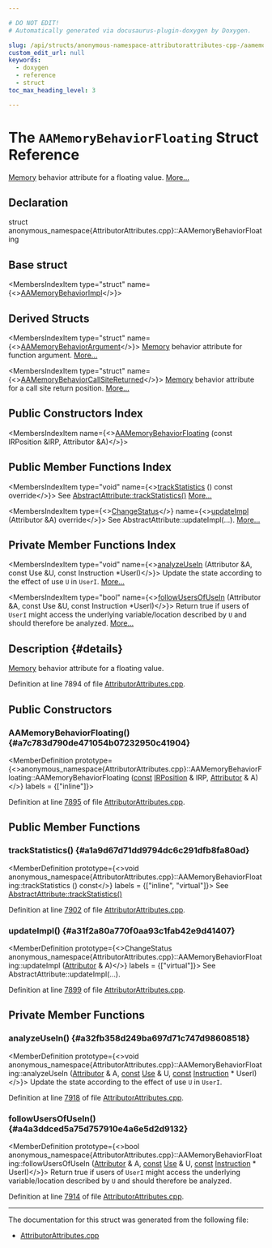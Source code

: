 ```yaml
---

# DO NOT EDIT!
# Automatically generated via docusaurus-plugin-doxygen by Doxygen.

slug: /api/structs/anonymous-namespace-attributorattributes-cpp-/aamemorybehaviorfloating
custom_edit_url: null
keywords:
  - doxygen
  - reference
  - struct
toc_max_heading_level: 3

---
```





# The `AAMemoryBehaviorFloating` Struct Reference

<DoxygenPage pluginConfig={pluginConfig}>

<a href="/docs/api/classes/llvm/sys/memory">Memory</a> behavior attribute for a floating value. <a href="#details">More...</a>

## Declaration

<CodeBlock>struct anonymous_namespace{AttributorAttributes.cpp}::AAMemoryBehaviorFloating</CodeBlock>

## Base struct

<MembersIndex>

<MembersIndexItem
  type="struct"
  name={<><a href="/docs/api/structs/anonymous-namespace-attributorattributes-cpp-/aamemorybehaviorimpl">AAMemoryBehaviorImpl</a></>}>
</MembersIndexItem>

</MembersIndex>

## Derived Structs

<MembersIndex>

<MembersIndexItem
  type="struct"
  name={<><a href="/docs/api/structs/anonymous-namespace-attributorattributes-cpp-/aamemorybehaviorargument">AAMemoryBehaviorArgument</a></>}>
<a href="/docs/api/classes/llvm/sys/memory">Memory</a> behavior attribute for function argument. <a href="/docs/api/structs/anonymous-namespace-attributorattributes-cpp-/aamemorybehaviorargument/#details">More...</a>
</MembersIndexItem>

<MembersIndexItem
  type="struct"
  name={<><a href="/docs/api/structs/anonymous-namespace-attributorattributes-cpp-/aamemorybehaviorcallsitereturned">AAMemoryBehaviorCallSiteReturned</a></>}>
<a href="/docs/api/classes/llvm/sys/memory">Memory</a> behavior attribute for a call site return position. <a href="/docs/api/structs/anonymous-namespace-attributorattributes-cpp-/aamemorybehaviorcallsitereturned/#details">More...</a>
</MembersIndexItem>

</MembersIndex>

## Public Constructors Index

<MembersIndex>

<MembersIndexItem
  name={<><a href="#a7c783d790de471054b07232950c41904">AAMemoryBehaviorFloating</a> (const IRPosition &amp;IRP, Attributor &amp;A)</>}>
</MembersIndexItem>

</MembersIndex>

## Public Member Functions Index

<MembersIndex>

<MembersIndexItem
  type="void"
  name={<><a href="#a1a9d67d71dd9794dc6c291dfb8fa80ad">trackStatistics</a> () const override</>}>
See <a href="/docs/api/structs/llvm/abstractattribute/#add85e4d78cefc67429904d7492aff9a4">AbstractAttribute::trackStatistics()</a> <a href="#a1a9d67d71dd9794dc6c291dfb8fa80ad">More...</a>
</MembersIndexItem>

<MembersIndexItem
  type={<><a href="/docs/api/namespaces/llvm/#acd850975ae5042cacb64a9d0ea4715f3">ChangeStatus</a></>}
  name={<><a href="#a31f2a80a770f0aa93c1fab42e9d41407">updateImpl</a> (Attributor &amp;A) override</>}>
See AbstractAttribute::updateImpl(...). <a href="#a31f2a80a770f0aa93c1fab42e9d41407">More...</a>
</MembersIndexItem>

</MembersIndex>

## Private Member Functions Index

<MembersIndex>

<MembersIndexItem
  type="void"
  name={<><a href="#a32fb358d249ba697d71c747d98608518">analyzeUseIn</a> (Attributor &amp;A, const Use &amp;U, const Instruction &#42;UserI)</>}>
Update the state according to the effect of use <code>U</code> in <code>UserI</code>. <a href="#a32fb358d249ba697d71c747d98608518">More...</a>
</MembersIndexItem>

<MembersIndexItem
  type="bool"
  name={<><a href="#a4a3ddced5a75d757910e4a6e5d2d9132">followUsersOfUseIn</a> (Attributor &amp;A, const Use &amp;U, const Instruction &#42;UserI)</>}>
Return true if users of <code>UserI</code> might access the underlying variable/location described by <code>U</code> and should therefore be analyzed. <a href="#a4a3ddced5a75d757910e4a6e5d2d9132">More...</a>
</MembersIndexItem>

</MembersIndex>

## Description {#details}

<a href="/docs/api/classes/llvm/sys/memory">Memory</a> behavior attribute for a floating value.

Definition at line 7894 of file <a href="/docs/api/files/lib/lib/transforms/lib/transforms/ipo/attributorattributes-cpp">AttributorAttributes.cpp</a>.

<SectionDefinition>

## Public Constructors

### AAMemoryBehaviorFloating() {#a7c783d790de471054b07232950c41904}

<MemberDefinition
  prototype={<>anonymous&#95;namespace&#123;AttributorAttributes.cpp&#125;::AAMemoryBehaviorFloating::AAMemoryBehaviorFloating (<a href="/docs/api/files/lib/lib/target/lib/target/aarch64/aarch64promoteconstant-cpp/#a90f8350fecae261c25be85d38b451bff">const</a> <a href="/docs/api/structs/llvm/irposition">IRPosition</a> &amp; IRP, <a href="/docs/api/structs/llvm/attributor">Attributor</a> &amp; A)</>}
  labels = {["inline"]}>

Definition at line <a href="/docs/api/files/lib/lib/transforms/lib/transforms/ipo/attributorattributes-cpp/#l07895">7895</a> of file <a href="/docs/api/files/lib/lib/transforms/lib/transforms/ipo/attributorattributes-cpp">AttributorAttributes.cpp</a>.
</MemberDefinition>

</SectionDefinition>

<SectionDefinition>

## Public Member Functions

### trackStatistics() {#a1a9d67d71dd9794dc6c291dfb8fa80ad}

<MemberDefinition
  prototype={<>void anonymous&#95;namespace&#123;AttributorAttributes.cpp&#125;::AAMemoryBehaviorFloating::trackStatistics () const</>}
  labels = {["inline", "virtual"]}>
See <a href="/docs/api/structs/llvm/abstractattribute/#add85e4d78cefc67429904d7492aff9a4">AbstractAttribute::trackStatistics()</a>

Definition at line <a href="/docs/api/files/lib/lib/transforms/lib/transforms/ipo/attributorattributes-cpp/#l07902">7902</a> of file <a href="/docs/api/files/lib/lib/transforms/lib/transforms/ipo/attributorattributes-cpp">AttributorAttributes.cpp</a>.
</MemberDefinition>

### updateImpl() {#a31f2a80a770f0aa93c1fab42e9d41407}

<MemberDefinition
  prototype={<>ChangeStatus anonymous&#95;namespace&#123;AttributorAttributes.cpp&#125;::AAMemoryBehaviorFloating::updateImpl (<a href="/docs/api/structs/llvm/attributor">Attributor</a> &amp; A)</>}
  labels = {["virtual"]}>
See AbstractAttribute::updateImpl(...).

Definition at line <a href="/docs/api/files/lib/lib/transforms/lib/transforms/ipo/attributorattributes-cpp/#l07899">7899</a> of file <a href="/docs/api/files/lib/lib/transforms/lib/transforms/ipo/attributorattributes-cpp">AttributorAttributes.cpp</a>.
</MemberDefinition>

</SectionDefinition>

<SectionDefinition>

## Private Member Functions

### analyzeUseIn() {#a32fb358d249ba697d71c747d98608518}

<MemberDefinition
  prototype={<>void anonymous&#95;namespace&#123;AttributorAttributes.cpp&#125;::AAMemoryBehaviorFloating::analyzeUseIn (<a href="/docs/api/structs/llvm/attributor">Attributor</a> &amp; A, <a href="/docs/api/files/lib/lib/target/lib/target/aarch64/aarch64promoteconstant-cpp/#a90f8350fecae261c25be85d38b451bff">const</a> <a href="/docs/api/classes/llvm/use">Use</a> &amp; U, <a href="/docs/api/files/lib/lib/target/lib/target/aarch64/aarch64promoteconstant-cpp/#a90f8350fecae261c25be85d38b451bff">const</a> <a href="/docs/api/classes/llvm/instruction">Instruction</a> &#42; UserI)</>}>
Update the state according to the effect of use <code>U</code> in <code>UserI</code>.

Definition at line <a href="/docs/api/files/lib/lib/transforms/lib/transforms/ipo/attributorattributes-cpp/#l07918">7918</a> of file <a href="/docs/api/files/lib/lib/transforms/lib/transforms/ipo/attributorattributes-cpp">AttributorAttributes.cpp</a>.
</MemberDefinition>

### followUsersOfUseIn() {#a4a3ddced5a75d757910e4a6e5d2d9132}

<MemberDefinition
  prototype={<>bool anonymous&#95;namespace&#123;AttributorAttributes.cpp&#125;::AAMemoryBehaviorFloating::followUsersOfUseIn (<a href="/docs/api/structs/llvm/attributor">Attributor</a> &amp; A, <a href="/docs/api/files/lib/lib/target/lib/target/aarch64/aarch64promoteconstant-cpp/#a90f8350fecae261c25be85d38b451bff">const</a> <a href="/docs/api/classes/llvm/use">Use</a> &amp; U, <a href="/docs/api/files/lib/lib/target/lib/target/aarch64/aarch64promoteconstant-cpp/#a90f8350fecae261c25be85d38b451bff">const</a> <a href="/docs/api/classes/llvm/instruction">Instruction</a> &#42; UserI)</>}>
Return true if users of <code>UserI</code> might access the underlying variable/location described by <code>U</code> and should therefore be analyzed.

Definition at line <a href="/docs/api/files/lib/lib/transforms/lib/transforms/ipo/attributorattributes-cpp/#l07914">7914</a> of file <a href="/docs/api/files/lib/lib/transforms/lib/transforms/ipo/attributorattributes-cpp">AttributorAttributes.cpp</a>.
</MemberDefinition>

</SectionDefinition>

<hr/>

The documentation for this struct was generated from the following file:

<ul>
<li><a href="/docs/api/files/lib/lib/transforms/lib/transforms/ipo/attributorattributes-cpp">AttributorAttributes.cpp</a></li>
</ul>

</DoxygenPage>
